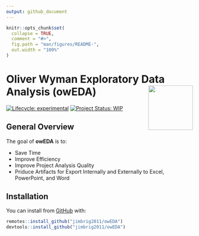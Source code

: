 ```yaml
---
output: github_document
---
```


<!-- README.md is generated from README.Rmd. Please edit that file -->

```r
knitr::opts_chunk$set(
  collapse = TRUE,
  comment = "#>",
  fig.path = "man/figures/README-",
  out.width = "100%"
)
```

# Oliver Wyman Exploratory Data Analysis (owEDA) <img src='man/figures/logo.jpg' align="right" height="120" />

<!-- badges: start -->
[![Lifecycle: experimental](https://img.shields.io/badge/lifecycle-experimental-orange.svg)](https://www.tidyverse.org/lifecycle/#experimental)
[![Project Status: WIP](https://www.repostatus.org/badges/latest/wip.svg)](http://www.repostatus.org/#wip)
<!-- badges: end -->

## General Overview

The goal of **owEDA** is to:

+ Save Time
+ Improve Efficiency
+ Improve Project Analysis Quality
+ Priduce Artifacts for Export Internally and Externally to Excel, PowerPoint, and Word

## Installation

You can install from [GitHub](https://github.com/) with:

``` r
remotes::install_github("jimbrig2011/owEDA")
devtools::install_github("jimbrig2011/owEDA")
```


